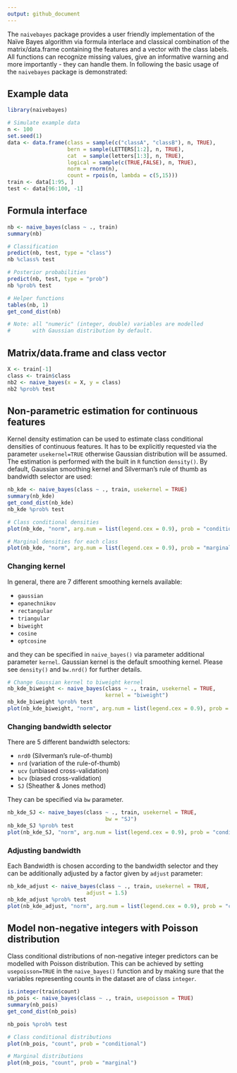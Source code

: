```yaml
---
output: github_document
---
```


The `naivebayes` package provides a user friendly implementation of the Na&iuml;ve Bayes algorithm via formula interlace and classical combination of the matrix/data.frame containing the features and a vector with the class labels. All functions can recognize missing values, give an informative warning and more importantly - they can handle them. In following the basic usage of the `naivebayes` package is demonstrated:


## Example data

```r
library(naivebayes)

# Simulate example data
n <- 100
set.seed(1)
data <- data.frame(class = sample(c("classA", "classB"), n, TRUE),
                   bern = sample(LETTERS[1:2], n, TRUE),
                   cat  = sample(letters[1:3], n, TRUE),
                   logical = sample(c(TRUE,FALSE), n, TRUE),
                   norm = rnorm(n),
                   count = rpois(n, lambda = c(5,15)))
train <- data[1:95, ]
test <- data[96:100, -1]
```

## Formula interface

```r
nb <- naive_bayes(class ~ ., train)
summary(nb)

# Classification
predict(nb, test, type = "class")
nb %class% test

# Posterior probabilities
predict(nb, test, type = "prob")
nb %prob% test

# Helper functions
tables(nb, 1)
get_cond_dist(nb)

# Note: all "numeric" (integer, double) variables are modelled
#       with Gaussian distribution by default.
```

## Matrix/data.frame and class vector

```r
X <- train[-1]
class <- train$class
nb2 <- naive_bayes(x = X, y = class)
nb2 %prob% test
```



## Non-parametric estimation for continuous features

Kernel density estimation can be used to estimate class conditional densities of continuous features. It has to be explicitly requested via the parameter `usekernel=TRUE` otherwise Gaussian distribution will be assumed. The estimation is performed with the built in `R` function `density()`. By default, Gaussian smoothing kernel and Silverman's rule of thumb as bandwidth selector are used:

```r
nb_kde <- naive_bayes(class ~ ., train, usekernel = TRUE)
summary(nb_kde)
get_cond_dist(nb_kde)
nb_kde %prob% test

# Class conditional densities
plot(nb_kde, "norm", arg.num = list(legend.cex = 0.9), prob = "conditional")

# Marginal densities for each class
plot(nb_kde, "norm", arg.num = list(legend.cex = 0.9), prob = "marginal")
```


### Changing kernel

In general, there are 7 different smoothing kernels available:

- `gaussian` 
- `epanechnikov`
- `rectangular`
- `triangular`
- `biweight`
- `cosine`
- `optcosine`

and they can be specified in `naive_bayes()` via parameter additional parameter `kernel`. Gaussian kernel is the default smoothing kernel. Please see `density()` and `bw.nrd()` for further details.

```r
# Change Gaussian kernel to biweight kernel
nb_kde_biweight <- naive_bayes(class ~ ., train, usekernel = TRUE,
                               kernel = "biweight")
nb_kde_biweight %prob% test
plot(nb_kde_biweight, "norm", arg.num = list(legend.cex = 0.9), prob = "conditional")
```


### Changing bandwidth selector

There are 5 different bandwidth selectors:

- `nrd0` (Silverman's rule-of-thumb)
- `nrd` (variation of the rule-of-thumb)
- `ucv` (unbiased cross-validation)
- `bcv` (biased cross-validation)
- `SJ` (Sheather & Jones method)

They can be specified via `bw` parameter.

```r
nb_kde_SJ <- naive_bayes(class ~ ., train, usekernel = TRUE,
                               bw = "SJ")
nb_kde_SJ %prob% test
plot(nb_kde_SJ, "norm", arg.num = list(legend.cex = 0.9), prob = "conditional")
```

### Adjusting bandwidth

Each Bandwidth is chosen according to the bandwidth selector and they can be additionally adjusted by a factor given by `adjust` parameter:

```r
nb_kde_adjust <- naive_bayes(class ~ ., train, usekernel = TRUE,
                         adjust = 1.5)
nb_kde_adjust %prob% test
plot(nb_kde_adjust, "norm", arg.num = list(legend.cex = 0.9), prob = "conditional")
```


## Model non-negative integers with Poisson distribution

Class conditional distributions of non-negative integer predictors can be modelled with Poisson distribution. This can be achieved by setting `usepoisson=TRUE` in the `naive_bayes()` function and by making sure that the variables representing counts in the dataset are of class `integer`.

```r
is.integer(train$count)
nb_pois <- naive_bayes(class ~ ., train, usepoisson = TRUE)
summary(nb_pois)
get_cond_dist(nb_pois)

nb_pois %prob% test

# Class conditional distributions
plot(nb_pois, "count", prob = "conditional")

# Marginal distributions
plot(nb_pois, "count", prob = "marginal")
```

